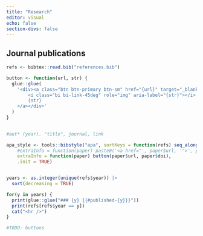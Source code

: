 ```yaml
---
title: "Research"
editor: visual
echo: false
section-divs: false
---
```


## Journal publications

```r

refs <- bibtex::read.bib("references.bib")

button <- function(url, str) {
  glue::glue(
    '<div><a class="btn btn-primary btn-sm" href="{url}" target="_blank" rel="noopener noreferrer">
        <i class="bi bi-link-45deg" role="img" aria-label="{str}"></i>
        {str}
    </a></div>'
  )
}

    
#aut* (year). "title", journal, link    

apa_style <- tools::bibstyle("apa", sortKeys = function(refs) seq_along(refs),
    #extraInfo = function(paper) paste0('<a href="', paper$url, '">', paper$doi, '</a>'),
    extraInfo = function(paper) button(paper$url, paper$doi),
    .init = TRUE)


years <- as.integer(unique(refs$year)) |> 
  sort(decreasing = TRUE)

for(y in years) {
  print(glue::glue("### {y} {{#published-{y}}}"))
  print(refs[refs$year == y])
  cat("<hr />")
}

#TODO: buttons
```
